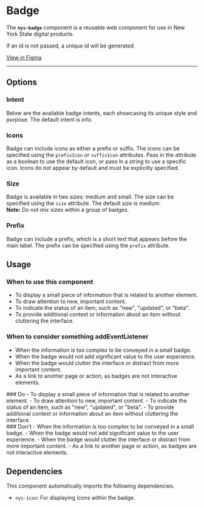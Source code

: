 
<Meta of={NysBadgeStories} title="Components/Badge/Documentation" />

# Badge

The **`nys-badge`** component is a reusable web component for use in New York State digital products.

If an id is not passed, a unique id will be generated.

<div class="nys-grid-row nys-grid-gap-1">
  <nys-badge prefix="Version" label="1.6.0" prefixIcon="code"></nys-badge>
  <nys-badge
    prefixIcon
    prefix="WCAG 2.2"
    label="AA"
    intent="success"
  ></nys-badge>
  <p className="pill pill--uikit">
	  <a href="https://www.figma.com/design/U2QpuSUXRTxbgG64Fzi9bu?node-id=5409-1651" target="_blank">View in Figma</a>
</p>
</div>

---

<Canvas of={NysBadgeStories.Basic} />

<Controls />

## Options

### Intent
Below are the available badge intents, each showcasing its unique style and purpose. The default intent is info.
<Canvas of={NysBadgeStories.Intent} />

### Icons
Badge can include icons as either a prefix or suffix. The icons can be specified using the `prefixIcon` or `suffixIcon` attributes. Pass in the attribute as a boolean to use the default icon, or pass in a string to use a specific icon. Icons do not appear by default and must be explicitly specified.
<Canvas of={NysBadgeStories.Icons} />

### Size
Badge is available in two sizes: medium and small. The size can be specified using the `size` attribute. The default size is medium.\
**Note:** Do not mix sizes within a group of badges.
<Canvas of={NysBadgeStories.Size} />

### Prefix
Badge can include a prefix, which is a short text that appears before the main label. The prefix can be specified using the `prefix` attribute.
<Canvas of={NysBadgeStories.Prefix} />

## Usage

### When to use this component
- To display a small piece of information that is related to another element.
- To draw attention to new, important content.
- To indicate the status of an item, such as "new", "updated", or "beta".
- To provide additional context or information about an item without cluttering the interface.

### When to consider something addEventListener
- When the information is too complex to be conveyed in a small badge.
- When the badge would not add significant value to the user experience.
- When the badge would clutter the interface or distract from more important content.
- As a link to another page or action, as badges are not interactive elements.

<div className="nys-grid-row nys-grid-gap-lg">
  <div className="nys-mobile-lg:nys-grid-col">
    <div className="usage-card usage-card--do">
      ### <nys-icon name="check_circle" color="var(--nys-color-success)" /> Do
      - To display a small piece of information that is related to another element.
      - To draw attention to new, important content.
      - To indicate the status of an item, such as "new", "updated", or "beta".
      - To provide additional context or information about an item without cluttering the interface.
    </div>
  </div>
  <div className="nys-mobile-lg:nys-grid-col">
    <div className="usage-card usage-card--dont">
      ### <nys-icon name="error" color="var(--nys-color-danger)" /> Don't
      - When the information is too complex to be conveyed in a small badge.
      - When the badge would not add significant value to the user experience.
      - When the badge would clutter the interface or distract from more important content.
      - As a link to another page or action, as badges are not interactive elements.
    </div>
  </div>
</div>

## Dependencies

This component automatically imports the following dependencies.

- `nys-icon`: For displaying icons within the badge.
